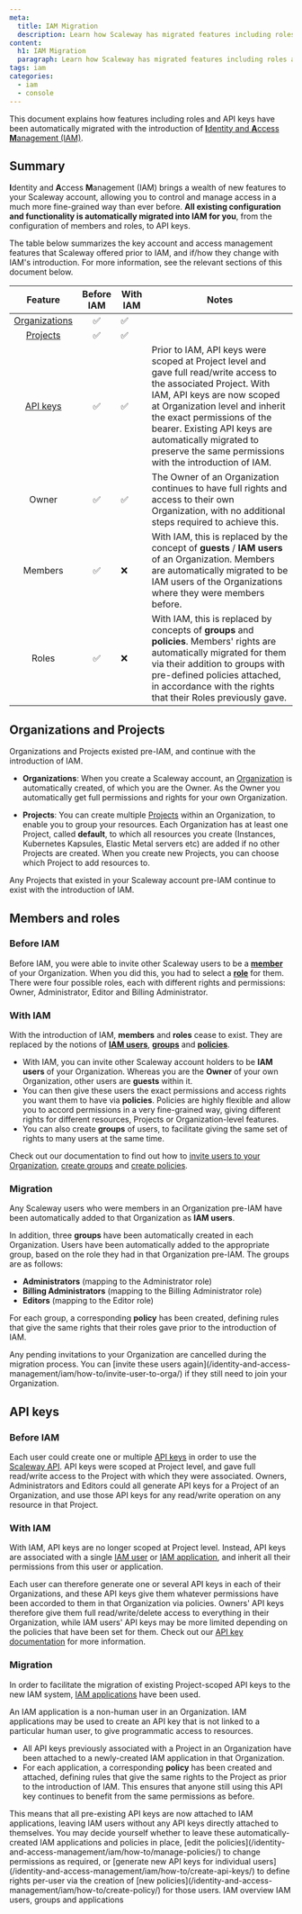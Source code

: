 ```yaml
---
meta:
  title: IAM Migration
  description: Learn how Scaleway has migrated features including roles and API keys with the introduction of IAM
content:
  h1: IAM Migration
  paragraph: Learn how Scaleway has migrated features including roles and API keys with the introduction of IAM
tags: iam
categories: 
  - iam
  - console
---
```


This document explains how features including roles and API keys have been automatically migrated with the introduction of [**I**dentity and **A**ccess **M**anagement (IAM)](/identity-and-access-management/iam/).

## Summary

**I**dentity and **A**ccess **M**anagement (IAM) brings a wealth of new features to your Scaleway account, allowing you to control and manage access in a much more fine-grained way than ever before. **All existing configuration and functionality is automatically migrated into IAM for you**, from the configuration of members and roles, to API keys.

The table below summarizes the key account and access management features that Scaleway offered prior to IAM, and if/how they change with IAM's introduction. For more information, see the relevant sections of this document below.

|                                     Feature                                    | Before IAM | With IAM | Notes                                                                                                                                                                                                                                                                                                                               |
|:------------------------------------------------------------------------------:|:-------:|----------|-------------------------------------------------------------------------------------------------------------------------------------------------------------------------------------------------------------------------------------------------------------------------------------------------------------------------------------|
| [Organizations](/identity-and-access-management/iam/concepts/#organization)    | ✅      | ✅        |                                                                                                                                                                                                                                                                                                                                     |
| [Projects](/identity-and-access-management/iam/concepts/#project)              | ✅      | ✅        |                                                                                                                                                                                                                                                                                                                                     |
| [API keys](/identity-and-access-management/iam/concepts/#api-key)                              | ✅      | ✅        | Prior to IAM, API keys were scoped at Project level and gave full read/write access to the associated Project. With IAM, API keys are now scoped at Organization level and inherit the exact permissions of the bearer. Existing API keys are automatically migrated to preserve the same permissions with the introduction of IAM. |
| Owner                                    | ✅      | ✅        | The Owner of an Organization continues to have full rights and access to their own Organization, with no additional steps required to achieve this.                                                                                                                                                                                 |
| Members                               | ✅      | ❌        | With IAM, this is replaced by the concept of  **guests** / **IAM users** of an Organization. Members are automatically migrated to be IAM users of the Organizations where they were members before.                                                                                                                                |
| Roles                                 | ✅      | ❌        | With IAM, this is replaced by concepts of  **groups**  and  **policies**. Members' rights are automatically migrated for them via their addition to groups with pre-defined policies attached, in accordance with the rights that their Roles previously gave.                                                                      |

## Organizations and Projects

Organizations and Projects existed pre-IAM, and continue with the introduction of IAM.

- **Organizations**: When you create a Scaleway account, an [Organization](/identity-and-access-management/iam/concepts/#organization) is automatically created, of which you are the Owner. As the Owner you automatically get full permissions and rights for your own Organization. 

- **Projects**: You can create multiple [Projects](/identity-and-access-management/iam/concepts/#project) within an Organization, to enable you to group your resources. Each Organization has at least one Project, called **default**, to which all resources you create (Instances, Kubernetes Kapsules, Elastic Metal servers etc) are added if no other Projects are created. When you create new Projects, you can choose which Project to add resources to.

Any Projects that existed in your Scaleway account pre-IAM continue to exist with the introduction of IAM.

## Members and roles

<Lightbox src="scaleway-iam-roles-change.webp" alt="" />

### Before IAM

Before IAM, you were able to invite other Scaleway users to be a [**member**](/console/account/concepts/#members) of your Organization. When you did this, you had to select a [**role**](/console/account/concepts/#roles) for them. There were four possible roles, each with different rights and permissions: Owner, Administrator, Editor and Billing Administrator.

### With IAM

With the introduction of IAM, **members** and **roles** cease to exist. They are replaced by the notions of [**IAM users**](/identity-and-access-management/iam/concepts/#user), [**groups**](/identity-and-access-management/iam/concepts/#group) and [**policies**](/identity-and-access-management/iam/concepts/#policy).

- With IAM, you can invite other Scaleway account holders to be **IAM users** of your Organization. Whereas you are the **Owner** of your own Organization, other users are **guests** within it.
- You can then give these users the exact permissions and access rights you want them to have via **policies**. Policies are highly flexible and allow you to accord permissions in a very fine-grained way, giving different rights for different resources, Projects or Organization-level features. 
- You can also create **groups** of users, to facilitate giving the same set of rights to many users at the same time.

Check out our documentation to find out how to [invite users to your Organization](/identity-and-access-management/iam/how-to/invite-user-to-orga/), [create groups](/identity-and-access-management/iam/how-to/create-group/) and [create policies](/identity-and-access-management/iam/how-to/create-policy/).

### Migration

Any Scaleway users who were members in an Organization pre-IAM have been automatically added to that Organization as **IAM users**.

In addition, three **groups** have been automatically created in each Organization. Users have been automatically added to the appropriate group, based on the role they had in that Organization pre-IAM. The groups are as follows: 

- **Administrators** (mapping to the Administrator role)
- **Billing Administrators** (mapping to the Billing Administrator role)
- **Editors** (mapping to the Editor role) 

For each group, a corresponding **policy** has been created, defining rules that give the same rights that their roles gave prior to the introduction of IAM.

<Message type="note">
        Any pending invitations to your Organization are cancelled during the migration process. You can [invite these users again](/identity-and-access-management/iam/how-to/invite-user-to-orga/) if they still need to join your Organization.
</Message>

## API keys

<Lightbox src="scaleway-iam-api-key-change.webp" alt="" />

### Before IAM

Each user could create one or multiple [API keys](/identity-and-access-management/iam/concepts/#api-key) in order to use the [Scaleway API](https://www.scaleway.com/en/developers/api/). API keys were scoped at Project level, and gave full read/write access to the Project with which they were associated. Owners, Administrators and Editors could all generate API keys for a Project of an Organization, and use those API keys for any read/write operation on any resource in that Project. 


### With IAM

With IAM, API keys are no longer scoped at Project level. Instead, API keys are associated with a single [IAM user](/identity-and-access-management/iam/concepts/#user) or [IAM application](/identity-and-access-management/iam/concepts/#application), and inherit all their permissions from this user or application. 

Each user can therefore generate one or several API keys in each of their Organizations, and these API keys give them whatever permissions have been accorded to them in that Organization via policies. Owners' API keys therefore give them full read/write/delete access to everything in their Organization, while IAM users' API keys may be more limited depending on the policies that have been set for them. Check out our [API key documentation](/identity-and-access-management/iam/how-to/create-api-keys) for more information.

### Migration

In order to facilitate the migration of existing Project-scoped API keys to the new IAM system, [IAM applications](/identity-and-access-management/iam/concepts/#application) have been used.

An IAM application is a non-human user in an Organization. IAM applications may be used to create an API key that is not linked to a particular human user, to give programmatic access to resources. 

- All API keys previously associated with a Project in an Organization have been attached to a newly-created IAM application in that Organization. 
- For each application, a corresponding **policy** has been created and attached, defining rules that give the same rights to the Project as prior to the introduction of IAM. This ensures that anyone still using this API key continues to benefit from the same permissions as before.

<Message type="note">
  This means that all pre-existing API keys are now attached to IAM applications, leaving IAM users without any API keys directly attached to themselves. You may decide yourself whether to leave these automatically-created IAM applications and policies in place, [edit the policies](/identity-and-access-management/iam/how-to/manage-policies/) to change permissions as required, or [generate new API keys for individual users](/identity-and-access-management/iam/how-to/create-api-keys/) to define rights per-user via the creation of [new policies](/identity-and-access-management/iam/how-to/create-policy/) for those users.
</Message>


<Navigation title="See Also">
  <PreviousButton to="/identity-and-access-management/iam/reference-content/overview/">IAM overview</PreviousButton>
  <NextButton to="/identity-and-access-management/iam/reference-content/users-groups-and-applications">IAM users, groups and applications</NextButton>
</Navigation>